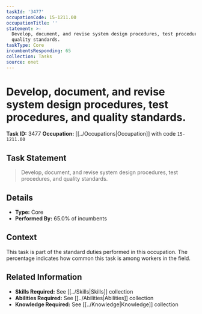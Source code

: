 ```yaml
---
taskId: '3477'
occupationCode: 15-1211.00
occupationTitle: ''
statement: >-
  Develop, document, and revise system design procedures, test procedures, and
  quality standards.
taskType: Core
incumbentsResponding: 65
collection: Tasks
source: onet
---
```

# Develop, document, and revise system design procedures, test procedures, and quality standards.

**Task ID:** 3477
**Occupation:** [[../Occupations|Occupation]] with code `15-1211.00`

## Task Statement

> Develop, document, and revise system design procedures, test procedures, and quality standards.

## Details

- **Type:** Core
- **Performed By:** 65.0% of incumbents

## Context

This task is part of the standard duties performed in this occupation. The percentage indicates how common this task is among workers in the field.

## Related Information

- **Skills Required:** See [[../Skills|Skills]] collection
- **Abilities Required:** See [[../Abilities|Abilities]] collection
- **Knowledge Required:** See [[../Knowledge|Knowledge]] collection
